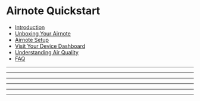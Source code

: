 <!-- prettier-ignore-start  -->
<script>
  /* import all the Airnote quickstart mdx files into the _main mdx file to make them available. See mdsvex example here: https://mdsvex.pngwn.io/playground*/ 
</script>
<!-- prettier-ignore-end -->

# Airnote Quickstart

- [Introduction](#introduction)
- [Unboxing Your Airnote](#unboxing-your-airnote)
- [Airnote Setup](#airnote-setup)
- [Visit Your Device Dashboard](#visit-your-device-dashboard)
- [Understanding Air Quality](#understanding-air-quality)
- [FAQ](#faq)

---

<Introduction />

---

<Unboxing />

---

<Setup />

---

<Dashboard />

---

<AirQuality />

---

<FAQ />
